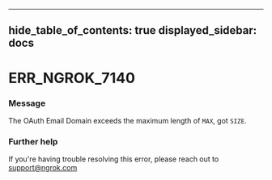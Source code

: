 

---
hide_table_of_contents: true
displayed_sidebar: docs
---


# ERR_NGROK_7140

### Message
The OAuth Email Domain exceeds the maximum length of `MAX`, got `SIZE`.

<ErrorDetails />



### Further help
If you're having trouble resolving this error, please reach out to [support@ngrok.com](mailto:support@ngrok.com?subject=Help%20with%20ERR_NGROK_7140)

